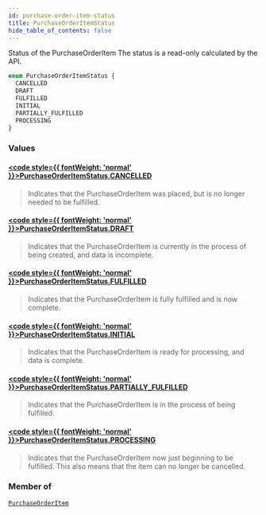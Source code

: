 ```yaml
---
id: purchase-order-item-status
title: PurchaseOrderItemStatus
hide_table_of_contents: false
---
```








Status of the PurchaseOrderItem
The status is a read-only calculated by the API.

```graphql
enum PurchaseOrderItemStatus {
  CANCELLED
  DRAFT
  FULFILLED
  INITIAL
  PARTIALLY_FULFILLED
  PROCESSING
}
```


### Values

#### [<code style={{ fontWeight: 'normal' }}>PurchaseOrderItemStatus.<b>CANCELLED</b></code>](#) 
> Indicates that the PurchaseOrderItem was placed, but is no longer needed to be fulfilled.
> 

#### [<code style={{ fontWeight: 'normal' }}>PurchaseOrderItemStatus.<b>DRAFT</b></code>](#) 
> Indicates that the PurchaseOrderItem is currently in the process of being created, and data is incomplete.
> 

#### [<code style={{ fontWeight: 'normal' }}>PurchaseOrderItemStatus.<b>FULFILLED</b></code>](#) 
> Indicates that the PurchaseOrderItem is fully fulfilled and is now complete.
> 

#### [<code style={{ fontWeight: 'normal' }}>PurchaseOrderItemStatus.<b>INITIAL</b></code>](#) 
> Indicates that the PurchaseOrderItem is ready for processing, and data is complete.
> 

#### [<code style={{ fontWeight: 'normal' }}>PurchaseOrderItemStatus.<b>PARTIALLY_FULFILLED</b></code>](#) 
> Indicates that the PurchaseOrderItem is in the process of being fulfilled.
> 

#### [<code style={{ fontWeight: 'normal' }}>PurchaseOrderItemStatus.<b>PROCESSING</b></code>](#) 
> Indicates that the PurchaseOrderItem now just beginning to be fulfilled. This
also means that the item can no longer be cancelled.
> 



### Member of

[`PurchaseOrderItem`](/supply/api/graphql-admin/reference/objects/purchase-order-item)  <Badge class="secondary" text="object"/>



